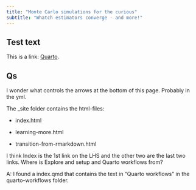 ```yaml
---
title: "Monte Carlo simulations for the curious"
subtitle: "Whatch estimators converge - and more!"
---
```


## Test text {#welcome}

This is a link: [Quarto](https://quarto.org).


## Qs

I wonder what controls the arrows at the bottom of this page. Probably in the yml.


The _site folder contains the html-files:

+ index.html

+ learning-more.html

+ transition-from-rmarkdown.html

I think Index is the 1st link on the LHS and the other two are the last two links. Where is Explore and setup and Quarto workflows from?

A: I found a index.qmd that contains the text in "Quarto workflows" in the quarto-workflows folder.

